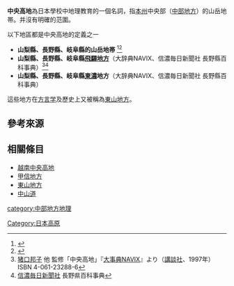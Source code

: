 {{refimprove|time=2018-01-12T17:46:02+00:00}}
{{japanese|japanese=中央高地|kana=ちゅうおうこうち|romaji=Chūō Kōchi}}

'''中央高地'''為日本學校中地理教育的一個名詞，指[[本州|本州]]中央部（[[中部地方|中部地方]]）的山岳地帯。并沒有明確的范圍。

以下地區都是中央高地的定義之一
*'''山梨縣、長野縣、岐阜縣的山岳地帯''' <ref name="yahoo">{{cite | author=[[有井琢磨|有井琢磨]] | chapter=中央高地 | title=日本大百科全書 | version= | url=https://kotobank.jp/word/%E4%B8%AD%E5%A4%AE%E9%AB%98%E5%9C%B0-97042 | accessdate=2018-02-10 | archive-date=2020-08-13 | archive-url=https://web.archive.org/web/20200813002824/https://kotobank.jp/word/%E4%B8%AD%E5%A4%AE%E9%AB%98%E5%9C%B0-97042 | dead-url=no }}</ref><ref>{{cite | title=[[コンサイス事典|コンサイス]]日本地名事典 | chapter=中央高地 | publisher=[[三省堂|三省堂]] | year=1998 | version=第4版  }}{{ja}}</ref>
*'''山梨縣、長野縣、岐阜縣[[飛騨国|飛驒地方]]'''（大辞典NAVIX、信濃毎日新聞社 長野縣百科事典）<ref>[[猪口邦子|猪口邦子]] 他 監修「中央高地」『[[大事典NAVIX|大事典NAVIX]]』より（[[講談社|講談社]]、1997年）ISBN 4-061-23288-6{{ja}}</ref><ref>[[信濃毎日新聞社|信濃毎日新聞社]] 長野県百科事典{{ja}}</ref>
*'''山梨縣、長野縣、岐阜縣[[東濃|東濃]]地方'''（大辞典NAVIX、信濃毎日新聞社 長野縣百科事典）
這些地方在[[方言学|方言学]]及歷史上又被稱為[[東山地方|東山地方]]。

== 參考來源 ==
{{Reflist}}

==相關條目==
*[[越南中央高地|越南中央高地]]
*[[甲信地方|甲信地方]]
*[[東山地方|東山地方]]
*[[中山道|中山道]]

{{日本高原與台地}}

{{DEFAULTSORT:Chuuou Kouchi}}

[[category:中部地方地理|category:中部地方地理]]
[[Category:日本高原|Category:日本高原]]